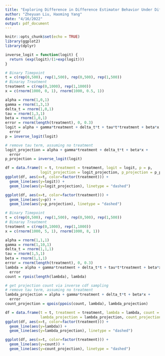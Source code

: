 ```yaml
---
title: "Exploring Difference in Difference Estimator Behavior Under Different Settings"
author: "Zheyuan Liu, Haoming Yang"
date: "4/16/2022"
output: pdf_document
---
```


```r
knitr::opts_chunk$set(echo = TRUE)
library(ggplot2)
library(dplyr)
```

```r
inverse_logit = function(logit) {
  return (exp(logit)/(1+exp(logit)))
}
```

```r
# Binary Timepoint
t = c(rep(0,500), rep(1,500), rep(0,500), rep(1,500))
# Binaray Treatment
treatment = c(rep(0,1000), rep(1,1000))
x = c(rnorm(1000, 0, 1), rnorm(1000, 0.5, 1))

alpha = rnorm(1,0,1)
gamma = rnorm(1,3,1)
delta_t = rnorm(1,0,1)
tau = rnorm(1,3,1)
beta = rnorm(1,0,1)
error = rnorm(length(treatment), 0, 0.3)
logit = alpha + gamma*treatment + delta_t*t + tau*t*treatment + beta*x + 
  error
p = inverse_logit(logit)

# remove tau term, assuming no treatment
logit_projection = alpha + gamma*treatment + delta_t*t + beta*x + 
  error
p_projection = inverse_logit(logit)
```

```r
df = data.frame(t = t, treatment = treatment, logit = logit, p = p, 
                logit_projection = logit_projection, p_projection = p_projection)
ggplot(df, aes(x=t, color=factor(treatment))) + 
  geom_line(aes(y=logit)) + 
  geom_line(aes(y=logit_projection), linetype = "dashed")

ggplot(df, aes(x=t, color=factor(treatment))) + 
  geom_line(aes(y=p)) + 
  geom_line(aes(y=p_projection), linetype = "dashed")
```

```r
# Binary Timepoint
t = c(rep(0,500), rep(1,500), rep(0,500), rep(1,500))
# Binaray Treatment
treatment = c(rep(0,1000), rep(1,1000))
x = c(rnorm(1000, 5, 1), rnorm(1000, 8, 1))

alpha = rnorm(1,1,1)
gamma = rnorm(1,10,1)
delta_t = rnorm(1,1,1)
tau = rnorm(1,5,1)
beta = rnorm(1,1,1)
error = rnorm(length(treatment), 0, 0.3)
lambda = alpha + gamma*treatment + delta_t*t + tau*t*treatment + beta*x + 
  error
count = rpois(length(lambda), lambda)

# get projection count via inverse cdf sampling
# remove tau term, assuming no treatment
lambda_projection = alpha + gamma*treatment + delta_t*t + beta*x + 
  error
count_projection = qpois(ppois(count, lambda), lambda_projection)
```

```r
df = data.frame(t = t, treatment = treatment, lambda = lambda, count = count, 
                lambda_projection = lambda_projection, count_projection = count_projection)
ggplot(df, aes(x=t, color=factor(treatment))) + 
  geom_line(aes(y=lambda)) + 
  geom_line(aes(y=lambda_projection), linetype = "dashed")

ggplot(df, aes(x=t, color=factor(treatment))) + 
  geom_line(aes(y=count)) + 
  geom_line(aes(y=count_projection), linetype = "dashed")
```

